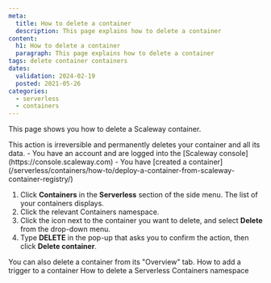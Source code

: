 ```yaml
---
meta:
  title: How to delete a container
  description: This page explains how to delete a container
content:
  h1: How to delete a container
  paragraph: This page explains how to delete a container
tags: delete container containers
dates:
  validation: 2024-02-19
  posted: 2021-05-26
categories:
  - serverless
  - containers
---
```


This page shows you how to delete a Scaleway container.

<Macro id="requirements" />

<Message type="important">
  This action is irreversible and permanently deletes your container and all its data.
</Message>

<Message type="requirement">
  - You have an account and are logged into the [Scaleway console](https://console.scaleway.com)
  - You have [created a container](/serverless/containers/how-to/deploy-a-container-from-scaleway-container-registry/)
</Message>

1. Click **Containers** in the **Serverless** section of the side menu. The list of your containers displays.
2. Click the relevant Containers namespace.
2. Click the <Icon name="more" /> icon next to the container you want to delete, and select **Delete** from the drop-down menu.
3. Type **DELETE** in the pop-up that asks you to confirm the action, then click **Delete container**.

<Message type="tip">
  You can also delete a container from its "Overview" tab.
</Message>

<Navigation title="See also">
  <PreviousButton to="/serverless/containers/how-to/add-trigger-to-a-container//">How to add a trigger to a container</PreviousButton>
  <NextButton to="/serverless/containers/how-to/delete-a-containers-namespace/">How to delete a Serverless Containers namespace</NextButton>
</Navigation>